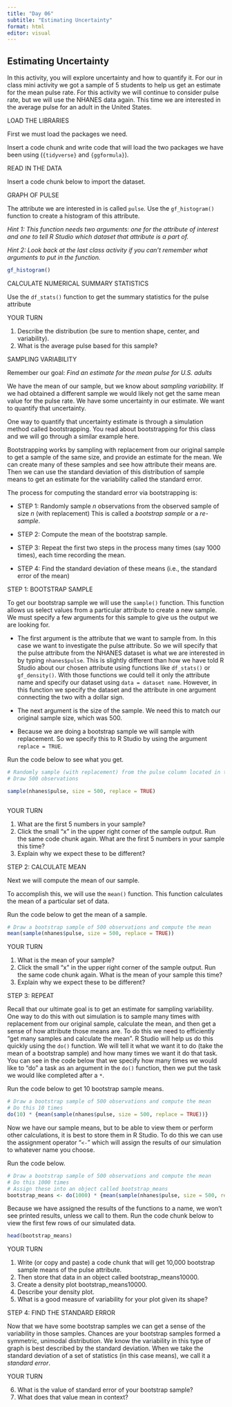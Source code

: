 ```yaml
---
title: "Day 06"
subtitle: "Estimating Uncertainty"
format: html
editor: visual
---
```


## **Estimating Uncertainty**

In this activity, you will explore uncertainty and how to quantify it. For our in class mini activity we got a sample of 5 students to help us get an estimate for the mean pulse rate. For this activity we will continue to consider pulse rate, but we will use the NHANES data again. This time we are interested in the average pulse for an adult in the United States.

LOAD THE LIBRARIES

First we must load the packages we need.

Insert a code chunk and write code that will load the two packages we have been using (`{tidyverse}` and `{ggformula}`).

READ IN THE DATA

Insert a code chunk below to import the dataset.

GRAPH OF PULSE

The attribute we are interested in is called `pulse`*.* Use the `gf_histogram()` function to create a histogram of this attribute.

*Hint 1: This function needs two arguments: one for the attribute of interest and one to tell R Studio which dataset that attribute is a part of.*

*Hint 2: Look back at the last class activity if you can't remember what arguments to put in the function.*

```r
gf_histogram()
```

CALCULATE NUMERICAL SUMMARY STATISTICS

Use the `df_stats()` function to get the summary statistics for the pulse attribute

YOUR TURN

1.  Describe the distribution (be sure to mention shape, center, and variability).
2.  What is the average pulse based for this sample?

SAMPLING VARIABILITY

Remember our goal: *Find an estimate for the mean pulse for U.S. adults*

We have the mean of our sample, but we know about *sampling variability.* If we had obtained a different sample we would likely not get the same mean value for the pulse rate. We have some uncertainty in our estimate. We want to quantify that uncertainty.

One way to quantify that uncertainty estimate is through a simulation method called bootstrapping. You read about bootstrapping for this class and we will go through a similar example here.

Bootstrapping works by sampling with replacement from our original sample to get a sample of the same size, and provide an estimate for the mean. We can create many of these samples and see how attribute their means are. Then we can use the standard deviation of this distribution of sample means to get an estimate for the variability called the standard error.

The process for computing the standard error via bootstrapping is:

-   STEP 1: Randomly sample *n* observations from the observed sample of size *n* (with replacement) This is called a *bootstrap sample* or a *re-sample*.

-   STEP 2: Compute the mean of the bootstrap sample.

-   STEP 3: Repeat the first two steps in the process many times (say 1000 times), each time recording the mean.

-   STEP 4: Find the standard deviation of these means (i.e., the standard error of the mean)

STEP 1: BOOTSTRAP SAMPLE

To get our bootstrap sample we will use the `sample()` function. This function allows us select values from a particular attribute to create a new sample. We must specify a few arguments for this sample to give us the output we are looking for.

-   The first argument is the attribute that we want to sample from. In this case we want to investigate the pulse attribute. So we will specify that the pulse attribute from the NHANES dataset is what we are interested in by typing `nhanes$pulse`. This is slightly different than how we have told R Studio about our chosen attribute using functions like `df_stats()` or `gf_density()`. With those functions we could tell it only the attribute name and specify our dataset using `data = dataset name`. However, in this function we specify the dataset and the attribute in one argument connecting the two with a dollar sign.

-   The next argument is the size of the sample. We need this to match our original sample size, which was 500.

-   Because we are doing a bootstrap sample we will sample with replacement. So we specify this to R Studio by using the argument `replace = TRUE`.

Run the code below to see what you get.

```r
# Randomly sample (with replacement) from the pulse column located in the nhanes data object
# Draw 500 observations

sample(nhanes$pulse, size = 500, replace = TRUE)



```

YOUR TURN

1.  What are the first 5 numbers in your sample?
2.  Click the small "x" in the upper right corner of the sample output. Run the same code chunk again. What are the first 5 numbers in your sample this time?
3.  Explain why we expect these to be different?

STEP 2: CALCULATE MEAN

Next we will compute the mean of our sample.

To accomplish this, we will use the `mean()` function. This function calculates the mean of a particular set of data.

Run the code below to get the mean of a sample.

```r
# Draw a bootstrap sample of 500 observations and compute the mean
mean(sample(nhanes$pulse, size = 500, replace = TRUE))
```

YOUR TURN

1.  What is the mean of your sample?
2.  Click the small "x" in the upper right corner of the sample output. Run the same code chunk again. What is the mean of your sample this time?
3.  Explain why we expect these to be different?

STEP 3: REPEAT

Recall that our ultimate goal is to get an estimate for sampling variability. One way to do this with out simulation is to sample many times with replacement from our original sample, calculate the mean, and then get a sense of how attribute those means are. To do this we need to efficiently "get many samples and calculate the mean". R Studio will help us do this quickly using the `do()` function. We will tell it what we want it to do (take the mean of a bootstrap sample) and how many times we want it do that task. You can see in the code below that we specify how many times we would like to "do" a task as an argument in the `do()` function, then we put the task we would like completed after a `*`.

Run the code below to get 10 bootstrap sample means.

```r
# Draw a bootstrap sample of 500 observations and compute the mean
# Do this 10 times 
do(10) * {mean(sample(nhanes$pulse, size = 500, replace = TRUE))}
```

Now we have our sample means, but to be able to view them or perform other calculations, it is best to store them in R Studio. To do this we can use the assignment operator "`<-`" which will assign the results of our simulation to whatever name you choose.

Run the code below.

```r
# Draw a bootstrap sample of 500 observations and compute the mean
# Do this 1000 times 
# Assign these into an object called bootstrap_means
bootstrap_means <- do(1000) * {mean(sample(nhanes$pulse, size = 500, replace = TRUE))}

```

Because we have assigned the results of the functions to a name, we won't see printed results, unless we call to them. Run the code chunk below to view the first few rows of our simulated data.

```r
head(bootstrap_means)
```

YOUR TURN

1.  Write (or copy and paste) a code chunk that will get 10,000 bootstrap sample means of the pulse attribute.
2.  Then store that data in an object called bootstrap_means10000.
3.  Create a density plot bootstrap_means10000.
4.  Describe your density plot.
5.  What is a good measure of variability for your plot given its shape?

STEP 4: FIND THE STANDARD ERROR

Now that we have some bootstrap samples we can get a sense of the variability in those samples. Chances are your bootstrap samples formed a symmetric, unimodal distribution. We know the variability in this type of graph is best described by the standard deviation. When we take the standard deviation of a set of statistics (in this case means), we call it a *standard error*.

YOUR TURN

6.  What is the value of standard error of your bootstrap sample?
7.  What does that value mean in context?
